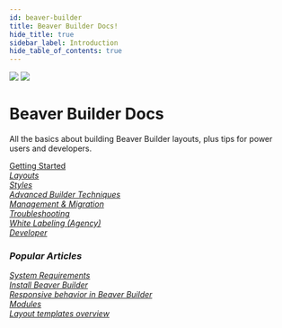 ```yaml
---
id: beaver-builder
title: Beaver Builder Docs!
hide_title: true
sidebar_label: Introduction
hide_table_of_contents: true
---
```

<img className="index-hero" src="/img/bb-docs--github.png" />

<img className="index-hero" src="/img/index-beaver-builder--hero.jpg" />

<div className="markdown">
  <h1 className="category-index-title">Beaver Builder Docs</h1>
</div>

<p className="lead">All the basics about building Beaver Builder layouts, plus tips for
  power users and developers.</p>

<div className="row">
  <div className="col col--6">
    <a className="jump-to" href="/next/beaver-builder/getting-started" aria-label="Getting Started">
      <div className="jump-to--main">
        Getting Started
      </div>
      <div className="jump-to--icon">
        <i className="fas fa-chevron-right" />
      </div>
    </a>
    <a className="jump-to" href="/next/beaver-builder/layouts" aria-label="Layouts">
      <div className="jump-to--main">
        Layouts
      </div>
      <div className="jump-to--icon">
        <i className="fas fa-chevron-right" />
      </div>
    </a>
    <a className="jump-to" href="/next/beaver-builder/styles" aria-label="Styles">
      <div className="jump-to--main">
        Styles
      </div>
      <div className="jump-to--icon">
        <i className="fas fa-chevron-right" />
      </div>
    </a>
    <a className="jump-to" href="/next/beaver-builder/advanced-builder-techniques" aria-label="Advanced Builder Techniques">
      <div className="jump-to--main">
        Advanced Builder Techniques
      </div>
      <div className="jump-to--icon">
        <i className="fas fa-chevron-right" />
      </div>
    </a>
  </div>
  <div className="col col--6">
    <a className="jump-to" href="/next/beaver-builder/management-migration" aria-label="Management & Migration">
      <div className="jump-to--main">
        Management & Migration
      </div>
      <div className="jump-to--icon">
        <i className="fas fa-chevron-right" />
      </div>
    </a>
    <a className="jump-to" href="/next/beaver-builder/troubleshooting" aria-label="Troubleshooting">
      <div className="jump-to--main">
        Troubleshooting
      </div>
      <div className="jump-to--icon">
        <i className="fas fa-chevron-right" />
      </div>
    </a>
    <a className="jump-to" href="/next/beaver-builder/white-labeling" aria-label="White Labeling (Agency)">
      <div className="jump-to--main">
        White Labeling (Agency)
      </div>
      <div className="jump-to--icon">
        <i className="fas fa-chevron-right" />
      </div>
    </a>
    <a className="jump-to" href="/next/beaver-builder/developer" aria-label="Developer">
      <div className="jump-to--main">
        Developer
      </div>
      <div className="jump-to--icon">
        <i className="fas fa-chevron-right" />
      </div>
    </a>
  </div>
</div>

<div className="row">
  <div className="col markdown">
    <h3>Popular Articles</h3>
    <a className="jump-to" href="/next/beaver-builder/getting-started/system-requirements" aria-label="System Requirements">
      <div className="jump-to--main">
        System Requirements
      </div>
      <div className="jump-to--icon">
        <i className="fas fa-chevron-right" />
      </div>
    </a>
    <a className="jump-to" href="/next/beaver-builder/getting-started/install-beaver-builder" aria-label="Install Beaver Builder">
      <div className="jump-to--main">
        Install Beaver Builder
      </div>
      <div className="jump-to--icon">
        <i className="fas fa-chevron-right" />
      </div>
    </a>
    <a className="jump-to" href="/next/beaver-builder/layouts/responsive-design/responsive-behavior-in-beaver-builder" aria-label="Responsive behavior in Beaver Builder">
      <div className="jump-to--main">
        Responsive behavior in Beaver Builder
      </div>
      <div className="jump-to--icon">
        <i className="fas fa-chevron-right" />
      </div>
    </a>
    <a className="jump-to" href="/next/beaver-builder/layouts/modules/" aria-label="Beaver Builder Modules">
      <div className="jump-to--main">
        Modules
      </div>
      <div className="jump-to--icon">
        <i className="fas fa-chevron-right" />
      </div>
    </a>
    <a className="jump-to" href="/next/beaver-builder/layouts/templates" aria-label="Layout templates overview">
      <div className="jump-to--main">
        Layout templates overview
      </div>
      <div className="jump-to--icon">
        <i className="fas fa-chevron-right" />
      </div>
    </a>
  </div>
</div>
